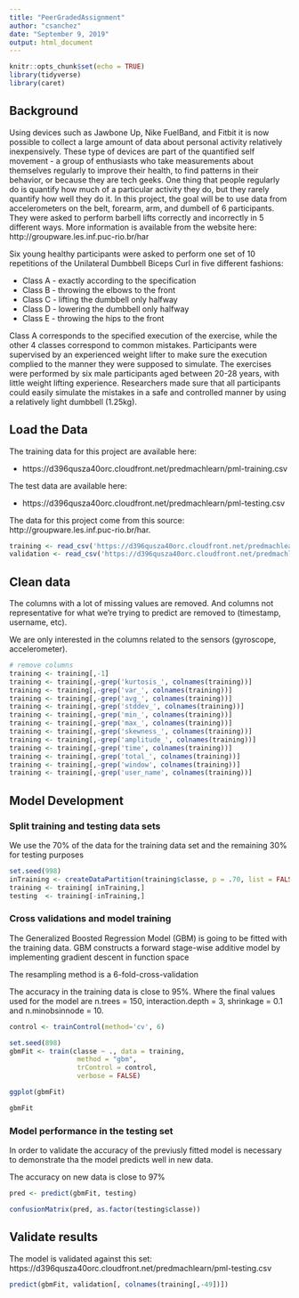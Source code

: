 ```yaml
---
title: "PeerGradedAssignment"
author: "csanchez"
date: "September 9, 2019"
output: html_document
---
```


```r
knitr::opts_chunk$set(echo = TRUE)
library(tidyverse)
library(caret)
```

## Background

Using devices such as Jawbone Up, Nike FuelBand, and Fitbit it is now possible to collect a large amount of data about personal activity relatively inexpensively. These type of devices are part of the quantified self movement - a group of enthusiasts who take measurements about themselves regularly to improve their health, to find patterns in their behavior, or because they are tech geeks. One thing that people regularly do is quantify how much of a particular activity they do, but they rarely quantify how well they do it. In this project, the goal will be to use data from accelerometers on the belt, forearm, arm, and dumbell of 6 participants. They were asked to perform barbell lifts correctly and incorrectly in 5 different ways. More information is available from the website here: http://groupware.les.inf.puc-rio.br/har


Six young healthy participants were asked to perform one set of 10 repetitions of the Unilateral Dumbbell Biceps Curl in five different fashions:

* Class A - exactly according to the specification
* Class B - throwing the elbows to the front
* Class C - lifting the dumbbell only halfway
* Class D - lowering the dumbbell only halfway
* Class E - throwing the hips to the front


Class A corresponds to the specified execution of the exercise, while the other 4 classes correspond to common mistakes. Participants were supervised by an experienced weight lifter to make sure the execution complied to the manner they were supposed to simulate. The exercises were performed by six male participants aged between 20-28 years, with little weight lifting experience. Researchers made sure that all participants could easily simulate the mistakes in a safe and controlled manner by using a relatively light dumbbell (1.25kg).


## Load the Data

The training data for this project are available here:

  * https://d396qusza40orc.cloudfront.net/predmachlearn/pml-training.csv

The test data are available here:

  * https://d396qusza40orc.cloudfront.net/predmachlearn/pml-testing.csv

The data for this project come from this source: http://groupware.les.inf.puc-rio.br/har. 


```r
training <- read_csv('https://d396qusza40orc.cloudfront.net/predmachlearn/pml-training.csv')
validation <- read_csv('https://d396qusza40orc.cloudfront.net/predmachlearn/pml-testing.csv')
```





## Clean data

The columns with a lot of missing values are removed. And columns not representative for what we're trying to predict are removed to (timestamp, username, etc).

We are only interested in the columns related to the sensors (gyroscope, accelerometer).


```r

# remove columns
training <- training[,-1]
training <- training[,-grep('kurtosis_', colnames(training))]
training <- training[,-grep('var_', colnames(training))]
training <- training[,-grep('avg_', colnames(training))]
training <- training[,-grep('stddev_', colnames(training))]
training <- training[,-grep('min_', colnames(training))]
training <- training[,-grep('max_', colnames(training))]
training <- training[,-grep('skewness_', colnames(training))]
training <- training[,-grep('amplitude_', colnames(training))]
training <- training[,-grep('time', colnames(training))]
training <- training[,-grep('total_', colnames(training))]
training <- training[,-grep('window', colnames(training))]
training <- training[,-grep('user_name', colnames(training))]


```




## Model Development


### Split training and testing data sets

We use the 70% of the data for the training data set and the remaining 30% for testing purposes

```r
set.seed(998)
inTraining <- createDataPartition(training$classe, p = .70, list = FALSE)
training <- training[ inTraining,]
testing  <- training[-inTraining,]

```


### Cross validations and model training

The Generalized Boosted Regression Model (GBM) is going to be fitted with the training data. GBM constructs a forward stage-wise additive model by implementing gradient descent in function space

The resampling method is a 6-fold-cross-validation

The accuracy in the training data is close to 95%. Where the final values used for the model are n.trees = 150, interaction.depth = 3, shrinkage = 0.1 and n.minobsinnode = 10.


```r

control <- trainControl(method='cv', 6)

set.seed(898)
gbmFit <- train(classe ~ ., data = training, 
                 method = "gbm", 
                 trControl = control,
                 verbose = FALSE)

ggplot(gbmFit) 

```


```r
gbmFit
```


### Model performance in the testing set

In order to validate the accuracy of the previusly fitted model is necessary to demonstrate tha the model predicts well in new data.

The accuracy on new data is close to 97%

```r

pred <- predict(gbmFit, testing) 

confusionMatrix(pred, as.factor(testing$classe))
```




## Validate results

The model is validated against this set:
  https://d396qusza40orc.cloudfront.net/predmachlearn/pml-testing.csv
  
  
```r
predict(gbmFit, validation[, colnames(training[,-49])]) 

```

